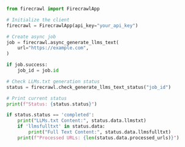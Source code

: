 ```python Python
from firecrawl import FirecrawlApp

# Initialize the client
firecrawl = FirecrawlApp(api_key="your_api_key")

# Create async job
job = firecrawl.async_generate_llms_text(
    url="https://example.com",
)

if job.success:
    job_id = job.id

# Check LLMs.txt generation status
status = firecrawl.check_generate_llms_text_status("job_id")

# Print current status
print(f"Status: {status.status}")

if status.status == 'completed':
    print("LLMs.txt Content:", status.data.llmstxt)
    if 'llmsfulltxt' in status.data:
        print("Full Text Content:", status.data.llmsfulltxt)
    print(f"Processed URLs: {len(status.data.processed_urls)}")
```
